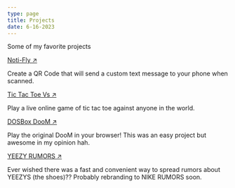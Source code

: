 ```yaml
---
type: page
title: Projects
date: 6-16-2023
---
```


Some of my favorite projects

[Noti-Fly ↗ ](https://noti-fly.vercel.app/)

Create a QR Code that will send a custom text message to your phone when scanned.

[Tic Tac Toe Vs ↗ ](https://tic-tac-toe-vs.up.railway.app/)

Play a live online game of tic tac toe against anyone in the world.

[DOSBox DooM ↗ ](https://dosbox-doom.up.railway.app/)

Play the original DooM in your browser! This was an easy project but awesome in my opinion hah.

[YEEZY RUMORS ↗ ](https://yeezy-rumors-production.up.railway.app/)

Ever wished there was a fast and convenient way to spread rumors about YEEZYS (the shoes)?? Probably
rebranding to NIKE RUMORS soon.
